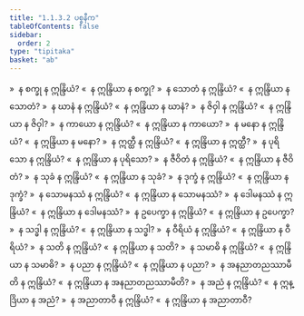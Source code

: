 ```yaml
---
title: "1.1.3.2 ပစ္စနီက"
tableOfContents: false
sidebar:
  order: 2
type: "tipitaka"
basket: "ab"
---
```



<DynamicBreadcrumb />

<Division number="49">

<Paragraph number="345">
»  န စက္ခု န ဣန္ဒြိယံ?
</Paragraph>

<Paragraph number="346">
«  န ဣန္ဒြိယာ န စက္ခု?
</Paragraph>

<Paragraph number="347">
»  န သောတံ န ဣန္ဒြိယံ?
</Paragraph>

<Paragraph number="348">
«  န ဣန္ဒြိယာ န သောတံ?
</Paragraph>

<Paragraph number="349">
»  န ဃာနံ န ဣန္ဒြိယံ?
</Paragraph>

<Paragraph number="350">
«  န ဣန္ဒြိယာ န ဃာနံ?
</Paragraph>

<Paragraph number="351">
»  န ဇိဝှါ န ဣန္ဒြိယံ?
</Paragraph>

<Paragraph number="352">
«  န ဣန္ဒြိယာ န ဇိဝှါ?
</Paragraph>

<Paragraph number="353">
»  န ကာယော န ဣန္ဒြိယံ?
</Paragraph>

<Paragraph number="354">
«  န ဣန္ဒြိယာ န ကာယော?
</Paragraph>

<Paragraph number="355">
»  န မနော န ဣန္ဒြိယံ?
</Paragraph>

<Paragraph number="356">
«  န ဣန္ဒြိယာ န မနော?
</Paragraph>

<Paragraph number="357">
»  န ဣတ္ထီ န ဣန္ဒြိယံ?
</Paragraph>

<Paragraph number="358">
«  န ဣန္ဒြိယာ န ဣတ္ထီ?
</Paragraph>

<Paragraph number="359">
»  န ပုရိသော န ဣန္ဒြိယံ?
</Paragraph>

<Paragraph number="360">
«  န ဣန္ဒြိယာ န ပုရိသော?
</Paragraph>

<Paragraph number="361">
»  န ဇီဝိတံ န ဣန္ဒြိယံ?
</Paragraph>

<Paragraph number="362">
«  န ဣန္ဒြိယာ န ဇီဝိတံ?
</Paragraph>

<Paragraph number="363">
»  န သုခံ န ဣန္ဒြိယံ?
</Paragraph>

<Paragraph number="364">
«  န ဣန္ဒြိယာ န သုခံ?
</Paragraph>

<Paragraph number="365">
»  န ဒုက္ခံ န ဣန္ဒြိယံ?
</Paragraph>

<Paragraph number="366">
«  န ဣန္ဒြိယာ န ဒုက္ခံ?
</Paragraph>

<Paragraph number="367">
»  န သောမနဿံ န ဣန္ဒြိယံ?
</Paragraph>

<Paragraph number="368">
«  န ဣန္ဒြိယာ န သောမနဿံ?
</Paragraph>

<Paragraph number="369">
»  န ဒေါမနဿံ န ဣန္ဒြိယံ?
</Paragraph>

<Paragraph number="370">
«  န ဣန္ဒြိယာ န ဒေါမနဿံ?
</Paragraph>

<Paragraph number="371">
»  န ဥပေက္ခာ န ဣန္ဒြိယံ?
</Paragraph>

<Paragraph number="372">
«  န ဣန္ဒြိယာ န ဥပေက္ခာ?
</Paragraph>

<Paragraph number="373">
»  န သဒ္ဓါ န ဣန္ဒြိယံ?
</Paragraph>

<Paragraph number="374">
«  န ဣန္ဒြိယာ န သဒ္ဓါ?
</Paragraph>

<Paragraph number="375">
»  န ဝီရိယံ န ဣန္ဒြိယံ?
</Paragraph>

<Paragraph number="376">
«  န ဣန္ဒြိယာ န ဝီရိယံ?
</Paragraph>

<Paragraph number="377">
»  န သတိ န ဣန္ဒြိယံ?
</Paragraph>

<Paragraph number="378">
«  န ဣန္ဒြိယာ န သတိ?
</Paragraph>

<Paragraph number="379">
»  န သမာဓိ န ဣန္ဒြိယံ?
</Paragraph>

<Paragraph number="380">
«  န ဣန္ဒြိယာ န သမာဓိ?
</Paragraph>

<Paragraph number="381">
»  န ပညာ န ဣန္ဒြိယံ?
</Paragraph>

<Paragraph number="382">
«  န ဣန္ဒြိယာ န ပညာ?
</Paragraph>

<Paragraph number="383">
»  န အနညာတညဿာမီတိ န ဣန္ဒြိယံ?
</Paragraph>

<Paragraph number="384">
«  န ဣန္ဒြိယာ န အနညာတညဿာမီတိ?
</Paragraph>

<Paragraph number="385">
»  န အညံ န ဣန္ဒြိယံ?
</Paragraph>

<Paragraph number="386">
«  န ဣန္ဒြိယာ န အညံ?
</Paragraph>

<Paragraph number="387">
»  န အညာတာဝီ န ဣန္ဒြိယံ?
</Paragraph>

<Paragraph number="388">
«  န ဣန္ဒြိယာ န အညာတာဝီ?
</Paragraph>
</Division>